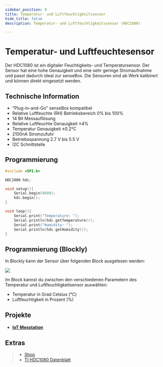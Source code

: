 ```yaml
---
sidebar_position: 9
title: Temperatur- und Luftfeuchtigkeitssensor
hide_title: false
description: Temperatur- und Luftfeuchtigkeitssensor (HDC1080)

---
```



# Temperatur- und Luftfeuchtesensor 

Der HDC1080 ist ein digitaler Feuchtigkeits- und Temperatursensor. Der Sensor hat eine hohe Genauigkeit und eine sehr geringe Stromaufnahme und passt dadurch ideal zur senseBox. Die Sensoren sind ab Werk kalibirert und können direkt eingesetzt werden.


<ImageWithText src={tempSensor} alt="Temperatur und Luftfeuchtigkeitssensor" title="Temperatur und Luftfeuchtigkeitssensor"/>

## Technische Information

* "Plug-in-and-Go" senseBox kompatibel
* Relative Luftfeuchte (RH) Betriebsbereich 0% bis 100%
* 14 Bit Messauflösung
* Relative Luftfeuchte Genauigkeit ±4%
* Temperatur Genauigkeit ±0.2°C
* 2100nA Stromzufuhr
* Betriebsspannung 2.7 V bis 5.5 V
* I2C Schnittstelle


## Programmierung

```cpp
#include <SPI.h>

HDC1080 hdc;

void setup(){
    Serial.begin(9600);
    hdc.begin();
}

void loop(){
    Serial.print("Temperature: ");
    Serial.println(hdc.getTemperature());
    Serial.print("Humidity: ");
    Serial.println(hdc.getHumidity());
}
```


## Programmierung (Blockly)

In Blockly kann der Sensor über folgenden Block ausgelesen werden:

![](/img/hardware-bilder/temperatur-luftfeuchte/block_temperatur_luftfeuchte.svg)

Im Block kannst du zwischen den verschiedenen Parametern des Temperatur und Luftfeuchtigkeitsensor auswählen:

- Temperatur in Grad Celsius (°C)
- Luftfeuchtigkeit in Prozent (%)

## Projekte

* #### [IoT Messtation](https://sensebox.de/projects/de/2024-01-10-iotmesstation_s2)


## Extras


>- [Shop](https://sensebox.kaufen/product/temperatur-luftfeuchte)
>- [TI HDC1080 Datenblatt](https://www.ti.com/lit/ds/symlink/hdc1080.pdf)
